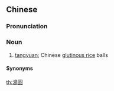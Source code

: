 ==Chinese==
{{zh-forms|s=汤圆|lit=soup balls}}
{{zh-wp|zh|en:Tangyuan (food)}}

===Pronunciation===
{{zh-pron
|m=tāngyuán
|c=tong1 jyun4-2
|g=tong1 yon
|h=gd=tong1 yan2
|x=tan1 yenn2
|cat=n
}}

===Noun===
{{zh-noun}}

# [[tangyuan]]; Chinese [[glutinous rice]] balls

====Synonyms====
{{zh-dial}}

{{zh-cat|Foods}}

[[th:湯圓]]